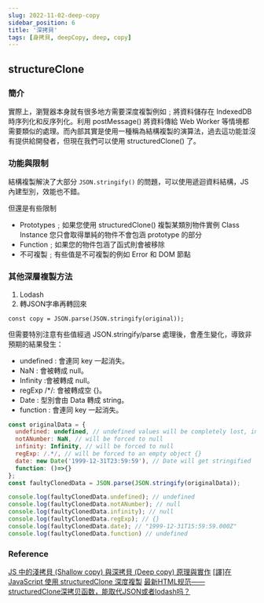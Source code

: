 ```yaml
---
slug: 2022-11-02-deep-copy
sidebar_position: 6
title: '深拷貝'
tags: [身拷貝, deepCopy, deep, copy]
---
```


## structureClone
### 簡介
實際上，瀏覽器本身就有很多地方需要深度複製例如﹔將資料儲存在 IndexedDB 時序列化和反序列化。利用 postMessage() 將資料傳給 Web Worker 等情境都需要類似的處理。而內部其實是使用一種稱為結構複製的演算法，過去這功能並沒有提供給開發者，但現在我們可以使用 structuredClone() 了。

### 功能與限制
結構複製解決了大部分 `JSON.stringify()` 的問題，可以使用遞迴資料結構，JS 內建型別，效能也不錯。

但還是有些限制

* Prototypes﹔如果您使用 structuredClone() 複製某類別物件實例 Class Instance 您只會取得單純的物件不會包涵 prototype 的部分
* Function﹔如果您的物件包涵了函式則會被移除
* 不可複製﹔有些值是不可複製的例如 Error 和 DOM 節點

### 其他深層複製方法
1. Lodash
2. 轉JSON字串再轉回來
```javascript=
const copy = JSON.parse(JSON.stringify(original));
```
但需要特別注意有些值經過 JSON.stringify/parse 處理後，會產生變化，導致非預期的結果發生：

* undefined : 會連同 key 一起消失。
* NaN : 會被轉成 null。
* Infinity :會被轉成 null。
* regExp /*/: 會被轉成空 {}。
* Date : 型別會由 Data 轉成 string。
* function : 會連同 key 一起消失。


```javascript
const originalData = {
  undefined: undefined, // undefined values will be completely lost, including the key containing the undefined value
  notANumber: NaN, // will be forced to null
  infinity: Infinity, // will be forced to null
  regExp: /.*/, // will be forced to an empty object {}
  date: new Date('1999-12-31T23:59:59'), // Date will get stringified
  function: ()=>{}
};
const faultyClonedData = JSON.parse(JSON.stringify(originalData));

console.log(faultyClonedData.undefined); // undefined
console.log(faultyClonedData.notANumber); // null
console.log(faultyClonedData.infinity); // null
console.log(faultyClonedData.regExp); // {}
console.log(faultyClonedData.date); // "1999-12-31T15:59:59.000Z"
console.log(faultyClonedData.function) // undefined
```

### Reference
[JS 中的淺拷貝 (Shallow copy) 與深拷貝 (Deep copy) 原理與實作](https://www.programfarmer.com/articles/javaScript/javascript-shallow-copy-deep-copy)
[[譯]在 JavaScript 使用 structuredClone 深度複製](https://andyyou.github.io/2021/12/19/javascript-structured-clone-2021/?hmsr=joyk.com&utm_source=joyk.com&utm_medium=referral)
[最新HTML规范——structuredClone深拷贝函数，能取代JSON或者lodash吗？](https://juejin.cn/post/7044934738431180830)

